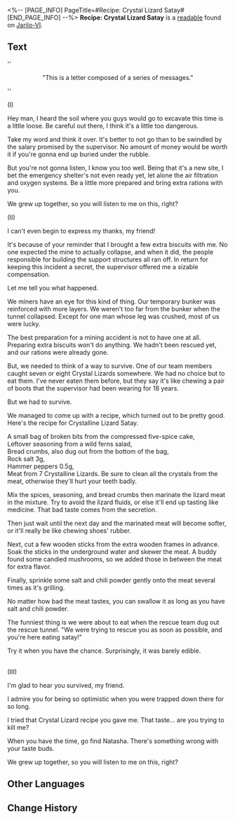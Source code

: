 <%-- [PAGE_INFO]
PageTitle=#Recipe: Crystal Lizard Satay#
[END_PAGE_INFO] --%>
{{Readable Infobox
|id           = 036
|partIds      = 190145
|title        = 
|image        = Item Jarilo-VI Readable 2.png
|world        = Jarilo-VI
|parts        = 1
|author       = <!--to be added-->
|description  = A series of correspondences that are very informative. Even includes a recipe.
|part1        = Recipe: Crystal Lizard Satay
|source1      = {{cx|Source missing}}
|characters   = 
|factions     = 
}}
'''Recipe: Crystal Lizard Satay''' is a [[readable]] found on [[Jarilo-VI]].
<!--
==Location==
{{Map Embed|<map name>|<marker id>}}
-->
==Text==
''<div align="center">"This is a letter composed of a series of messages."</div>''

(I)

Hey man, I heard the soil where you guys would go to excavate this time is a little loose. Be careful out there, I think it's a little too dangerous.

Take my word and think it over. It's better to not go than to be swindled by the salary promised by the supervisor. No amount of money would be worth it if you're gonna end up buried under the rubble.

But you're not gonna listen, I know you too well. Being that it's a new site, I bet the emergency shelter's not even ready yet, let alone the air filtration and oxygen systems. Be a little more prepared and bring extra rations with you.

We grew up together, so you will listen to me on this, right?

(II)

I can't even begin to express my thanks, my friend!

It's because of your reminder that I brought a few extra biscuits with me. No one expected the mine to actually collapse, and when it did, the people responsible for building the support structures all ran off. In return for keeping this incident a secret, the supervisor offered me a sizable compensation.

Let me tell you what happened.

We miners have an eye for this kind of thing. Our temporary bunker was reinforced with more layers. We weren't too far from the bunker when the tunnel collapsed. Except for one man whose leg was crushed, most of us were lucky.

The best preparation for a mining accident is not to have one at all. Preparing extra biscuits won't do anything. We hadn't been rescued yet, and our rations were already gone.

But, we needed to think of a way to survive. One of our team members caught seven or eight Crystal Lizards somewhere. We had no choice but to eat them. I've never eaten them before, but they say it's like chewing a pair of boots that the supervisor had been wearing for 18 years.

But we had to survive.

We managed to come up with a recipe, which turned out to be pretty good. Here's the recipe for Crystalline Lizard Satay.

A small bag of broken bits from the compressed five-spice cake,<br />Leftover seasoning from a wild ferns salad,<br />Bread crumbs, also dug out from the bottom of the bag,<br />Rock salt 3g,<br />Hammer peppers 0.5g,<br />Meat from 7 Crystalline Lizards. Be sure to clean all the crystals from the meat, otherwise they'll hurt your teeth badly.

Mix the spices, seasoning, and bread crumbs then marinate the lizard meat in the mixture. Try to avoid the lizard fluids, or else it'll end up tasting like medicine. That bad taste comes from the secretion.

Then just wait until the next day and the marinated meat will become softer, or it'll really be like chewing shoes' rubber.

Next, cut a few wooden sticks from the extra wooden frames in advance. Soak the sticks in the underground water and skewer the meat. A buddy found some candied mushrooms, so we added those in between the meat for extra flavor.

Finally, sprinkle some salt and chili powder gently onto the meat several times as it's grilling.

No matter how bad the meat tastes, you can swallow it as long as you have salt and chili powder.

The funniest thing is we were about to eat when the rescue team dug out the rescue tunnel. "We were trying to rescue you as soon as possible, and you're here eating satay!"

Try it when you have the chance. Surprisingly, it was barely edible.

<br />(III)

I'm glad to hear you survived, my friend.

I admire you for being so optimistic when you were trapped down there for so long.

I tried that Crystal Lizard recipe you gave me. That taste... are you trying to kill me?

When you have the time, go find Natasha. There's something wrong with your taste buds.

We grew up together, so you will listen to me on this, right?

<!--
==Trivia==
* 
-->
==Other Languages==
{{Other Languages
|en   = Recipe: Crystal Lizard Satay
|zhs  = 宝石蜥肉串食谱
|zht  = 寶石蜥肉串食譜
|ja   = ジェムトカゲの串焼きのレシピ
|ko   = 보석 도마뱀 꼬치 조리법
|es   = Receta de brocheta de lagarto cristalizado
|fr   = Recette&nbsp;: Satay de lézard de cristal
|ru   = Рецепт сате из хрустальных ящериц
|th   = สูตรอาหาร Crystal Lizard Satay
|vi   = Công Thức Xiên Thịt Thằn Lằn Đá
|de   = Rezept: Kristalleidechsen-Satay
|id   = Resep: Crystal Lizard Satay
|pt   = Receita: Espetinho de Lagarto-de-Cristal
}}

==Change History==
{{Change History|1.0}}